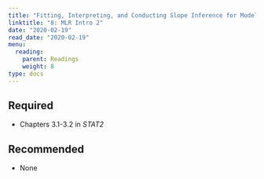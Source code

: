 ```yaml
---
title: "Fitting, Interpreting, and Conducting Slope Inference for Models"
linktitle: "8: MLR Intro 2"
date: "2020-02-19"
read_date: "2020-02-19"
menu:
  reading:
    parent: Readings
    weight: 8
type: docs
---
```


## Required

- <i class="fas fa-book"></i> Chapters 3.1-3.2 in _STAT2_

## Recommended

- None